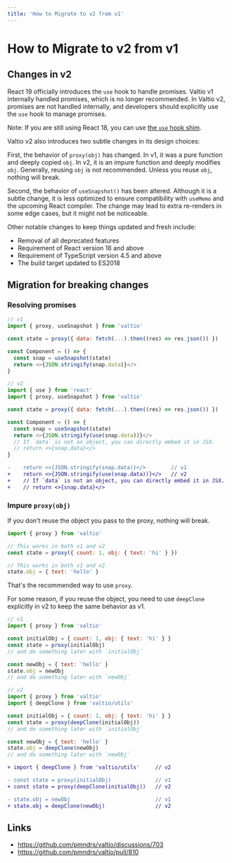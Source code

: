 ```yaml
---
title: 'How to Migrate to v2 from v1'
---
```


# How to Migrate to v2 from v1

## Changes in v2

React 19 officially introduces the `use` hook to handle promises.
Valtio v1 internally handled promises, which is no longer recommended.
In Valtio v2, promises are not handled internally,
and developers should explicitly use the `use` hook to manage promises.

Note: If you are still using React 18, you can use [the `use` hook shim](https://github.com/dai-shi/react18-use).

Valtio v2 also introduces two subtle changes in its design choices:

First, the behavior of `proxy(obj)` has changed. In v1, it was a pure function and deeply copied `obj`. In v2, it is an impure function and deeply modifies `obj`. Generally, reusing `obj` is not recommended. Unless you reuse `obj`, nothing will break.

Second, the behavior of `useSnapshot()` has been altered. Although it is a subtle change, it is less optimized to ensure compatibility with `useMemo` and the upcoming React compiler. The change may lead to extra re-renders in some edge cases, but it might not be noticeable.

Other notable changes to keep things updated and fresh include:

- Removal of all deprecated features
- Requirement of React version 18 and above
- Requirement of TypeScript version 4.5 and above
- The build target updated to ES2018

## Migration for breaking changes

### Resolving promises

```js
// v1
import { proxy, useSnapshot } from 'valtio'

const state = proxy({ data: fetch(...).then((res) => res.json()) })

const Component = () => {
  const snap = useSnapshot(state)
  return <>{JSON.stringify(snap.data)}</>
}
```

```js
// v2
import { use } from 'react'
import { proxy, useSnapshot } from 'valtio'

const state = proxy({ data: fetch(...).then((res) => res.json()) })

const Component = () => {
  const snap = useSnapshot(state)
  return <>{JSON.stringify(use(snap.data))}</>
  // If `data` is not an object, you can directly embed it in JSX.
  // return <>{snap.data}</>
}
```

```diff
-    return <>{JSON.stringify(snap.data)}</>        // v1
+    return <>{JSON.stringify(use(snap.data))}</>   // v2
+    // If `data` is not an object, you can directly embed it in JSX.
+    // return <>{snap.data}</>
```

### Impure `proxy(obj)`

If you don't reuse the object you pass to the proxy, nothing will break.

```js
import { proxy } from 'valtio'

// This works in both v1 and v2
const state = proxy({ count: 1, obj: { text: 'hi' } })

// This works in both v1 and v2
state.obj = { text: 'hello' }
```

That's the recommended way to use `proxy`.

For some reason, if you reuse the object, you need to use `deepClone` explicitly in v2 to keep the same behavior as v1.

```js
// v1
import { proxy } from 'valtio'

const initialObj = { count: 1, obj: { text: 'hi' } }
const state = proxy(initialObj)
// and do something later with `initialObj`

const newObj = { text: 'hello' }
state.obj = newObj
// and do something later with `newObj`
```

```js
// v2
import { proxy } from 'valtio'
import { deepClone } from 'valtio/utils'

const initialObj = { count: 1, obj: { text: 'hi' } }
const state = proxy(deepClone(initialObj))
// and do something later with `initialObj`

const newObj = { text: 'hello' }
state.obj = deepClone(newObj)
// and do something later with `newObj`
```

```diff
+ import { deepClone } from 'valtio/utils'     // v2

- const state = proxy(initialObj)              // v1
+ const state = proxy(deepClone(initialObj))   // v2

- state.obj = newObj                           // v1
+ state.obj = deepClone(newObj)                // v2
```

## Links

- https://github.com/pmndrs/valtio/discussions/703
- https://github.com/pmndrs/valtio/pull/810
